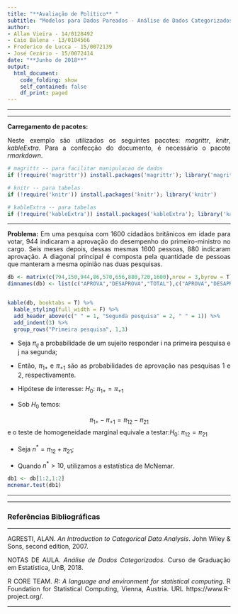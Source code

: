 ```yaml
---
title: "**Avaliação de Político** "
subtitle: "Modelos para Dados Pareados - Análise de Dados Categorizados - Prova 3"
author: 
- Allan Vieira - 14/0128492
- Caio Balena - 13/0104566
- Frederico de Lucca - 15/0072139
- José Cezário - 15/0072414
date: "**Junho de 2018**"
output:
  html_document:
    code_folding: show
    self_contained: false
    df_print: paged
---
```


<!-- self_contained: false --- para nao dar pau do plotly com firefox -->
<!-- df_print para as formas de imprimir data frames e tibbles -->
<!-- ver https://rmarkdown.rstudio.com/html_document_format.html -->


<!-- para justificar texto no markdown -->
<!-- https://stackoverflow.com/questions/43222169/how-to-justify-the-text-to-both-sides-when-knitting-html-in-rmarkdown -->
<style>
body {
text-align: justify}
</style>



<!-- para acrescentar logo da unb no cabeçalho -->
<script>
   $(document).ready(function() {
     $head = $('#header');
     $head.prepend('<img src=\"unb3.png\" style=\"float: right;width: 150px;\"/>')
   });
</script>

---

---


**Carregamento de pacotes:**

Neste exemplo são utilizados os seguintes pacotes: *magrittr*, *knitr*, *kableExtra*. Para a confecção do documento, é necessário o pacote *rmarkdown*.

```r
# magrittr -- para facilitar manipulacao de dados
if (!require('magrittr')) install.packages('magrittr'); library('magrittr')

# knitr -- para tabelas
if (!require('knitr')) install.packages('knitr'); library('knitr')

# kableExtra -- para tabelas
if (!require('kableExtra')) install.packages('kableExtra'); library('kableExtra')

```

---

**Problema:** Em uma pesquisa com 1600 cidadãos britânicos em idade para votar, 944 indicaram a aprovação do desempenho do primeiro-ministro no cargo. Seis meses depois, dessas mesmas 1600 pessoas, 880 indicaram aprovação. A diagonal principal é composta pela quantidade de pessoas que manteram a mesma opinião nas duas pesquisas.

```r

db <- matrix(c(794,150,944,86,570,656,880,720,1600),nrow = 3,byrow = T)
dimnames(db) <- list(c("APROVA","DESAPROVA","TOTAL"),c("APROVA","DESAPROVA","TOTAL"))


kable(db, booktabs = T) %>%
  kable_styling(full_width = F) %>%
  add_header_above(c(" " = 1, "Segunda pesquisa" = 2, " " = 1)) %>%
  add_indent(3) %>%
  group_rows("Primeira pesquisa", 1,3)


```

* Seja $\pi_{ij}$ a probabilidade de um sujeito responder i na primeira pesquisa e j na segunda;

* Então, $\pi_{1+}$ e $\pi_{+1}$ são as probabilidades de aprovação nas pesquisas 1 e 2, respectivamente.

* Hipótese de interesse: $H_{0}$: $\pi_{1+} = \pi_{+1}$

* Sob $H_{0}$ temos: 

$$ \pi_{1+} - \pi_{+1} = \pi_{12} - \pi_{21}$$
e o teste de homogeneidade marginal equivale a testar:$H_{0}$: $\pi_{12} = \pi_{21}$

* Seja $n^{*} = \pi_{12} + \pi_{21}$;

* Quando $n^{*} > 10$, utilizamos a estatística de McNemar.

```r
db1 <- db[1:2,1:2]
mcnemar.test(db1)
```


---

---

### **Referências Bibliográficas**

---

AGRESTI, ALAN. *An Introduction to Categorical Data Analysis*. John Wiley & Sons, second edition, 2007.

NOTAS DE AULA. *Análise de Dados Categorizados*. Curso de Graduação em Estatística, UnB, 2018.

R CORE TEAM. *R: A language and environment for statistical computing*. R Foundation for Statistical Computing, Vienna, Austria. URL https://www.R-project.org/.

---

